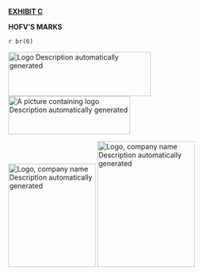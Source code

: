 ######### **[EXHIBIT C]{.underline}** {.unnumbered #exhibit-c}

######### **HOFV'S MARKS** {-}

`r br(6)`

![Logo Description automatically generated](../assets/hofvbannera.jpg){width="2.9895833333333335in" height="0.9270833333333334in"} ![A picture containing logo Description automatically generated](../assets/hofvbannerb.jpg){width="2.5625in" height="0.8020833333333334in"}

![Logo, company name Description automatically generated](../assets/hofvpostera.jpg){width="1.8333333333333333in" height="2.1666666666666665in"} ![Logo, company name Description automatically generated](../assets/hofvposterb.jpg){width="2.0416666666666665in" height="2.6354166666666665in"}

\newpage
